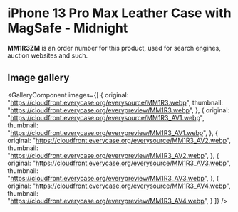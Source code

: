 
# iPhone 13 Pro Max Leather Case with MagSafe - Midnight

<Callout type='info' emoji='👉🏻'>**MM1R3ZM** is an order number for this product, used for search engines, auction websites and such.</Callout>

## Image gallery

<GalleryComponent
    images={[
      {
        original: "https://cloudfront.everycase.org/everysource/MM1R3.webp",
        thumbnail: "https://cloudfront.everycase.org/everypreview/MM1R3.webp",
      },
      {
        original: "https://cloudfront.everycase.org/everysource/MM1R3_AV1.webp",
        thumbnail: "https://cloudfront.everycase.org/everypreview/MM1R3_AV1.webp",
      },
      {
        original: "https://cloudfront.everycase.org/everysource/MM1R3_AV2.webp",
        thumbnail: "https://cloudfront.everycase.org/everypreview/MM1R3_AV2.webp",
      },
      {
        original: "https://cloudfront.everycase.org/everysource/MM1R3_AV3.webp",
        thumbnail: "https://cloudfront.everycase.org/everypreview/MM1R3_AV3.webp",
      },
      {
        original: "https://cloudfront.everycase.org/everysource/MM1R3_AV4.webp",
        thumbnail: "https://cloudfront.everycase.org/everypreview/MM1R3_AV4.webp",
      }
    ]}
  />
